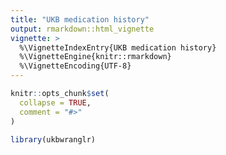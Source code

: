 ```yaml
---
title: "UKB medication history"
output: rmarkdown::html_vignette
vignette: >
  %\VignetteIndexEntry{UKB medication history}
  %\VignetteEngine{knitr::rmarkdown}
  %\VignetteEncoding{UTF-8}
---
```


```r
knitr::opts_chunk$set(
  collapse = TRUE,
  comment = "#>"
)
```

```r
library(ukbwranglr)
```
